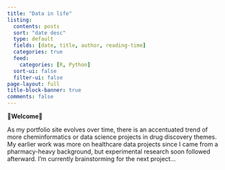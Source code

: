 ```yaml
---
title: "Data in life"
listing:
  contents: posts
  sort: "date desc"
  type: default
  fields: [date, title, author, reading-time]
  categories: true
  feed: 
    categories: [R, Python]
  sort-ui: false
  filter-ui: false
page-layout: full
title-block-banner: true
comments: false
---
```


**🌟Welcome🌟**

As my portfolio site evolves over time, there is an accentuated trend of more cheminformatics or data science projects in drug discovery themes. My earlier work was more on healthcare data projects since I came from a pharmacy-heavy background, but experimental research soon followed afterward. I'm currently brainstorming for the next project...

<br>

<a rel="me" href="https://fosstodon.org/@jhylin"></a>